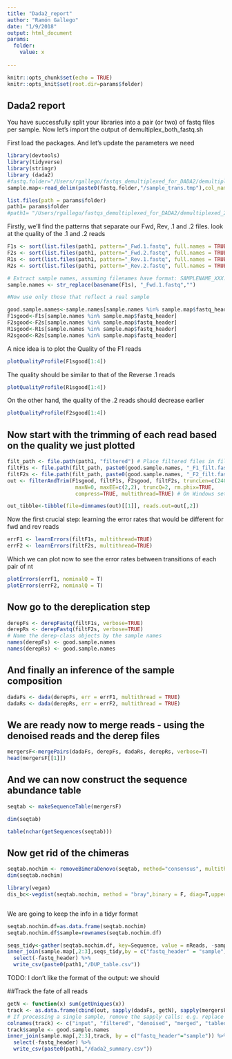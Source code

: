 ```yaml
---
title: "Dada2_report"
author: "Ramón Gallego"
date: "1/9/2018"
output: html_document
params:
  folder: 
    value: x
    
---
```


```r

knitr::opts_chunk$set(echo = TRUE)
knitr::opts_knit$set(root.dir=params$folder)
```

## Dada2 report

You have successfully split your libraries into a pair (or two) of fastq files per sample. Now let's import the output of demultiplex_both_fastq.sh  

First load the packages. And let's update the parameters we need
```r
library(devtools)
library(tidyverse)
library(stringr)
library (dada2)
#fastq.folder="/Users/rgallego/fastqs_demultiplexed_for_DADA2/demultiplexed_20180108_1539"
sample.map<-read_delim(paste0(fastq.folder,"/sample_trans.tmp"),col_names = c("Full_Id", "fastq_header","Sample"),delim = "\t")

list.files(path = params$folder)
path1= params$folder
#path1= "/Users/rgallego/fastqs_demultiplexed_for_DADA2/demultiplexed_20180108_1539"
```

Firstly, we'll find the patterns that separate our Fwd, Rev, .1 and .2 files. look at the quality of the .1 and .2 reads
```r

F1s <- sort(list.files(path1, pattern="_Fwd.1.fastq", full.names = TRUE))
F2s <- sort(list.files(path1, pattern="_Fwd.2.fastq", full.names = TRUE))
R1s <- sort(list.files(path1, pattern="_Rev.1.fastq", full.names = TRUE))
R2s <- sort(list.files(path1, pattern="_Rev.2.fastq", full.names = TRUE))

# Extract sample names, assuming filenames have format: SAMPLENAME_XXX.fastq
sample.names <- str_replace(basename(F1s), "_Fwd.1.fastq","")

#Now use only those that reflect a real sample

good.sample.names<-sample.names[sample.names %in% sample.map$fastq_header]
F1sgood<-F1s[sample.names %in% sample.map$fastq_header]
F2sgood<-F2s[sample.names %in% sample.map$fastq_header]
R1sgood<-R1s[sample.names %in% sample.map$fastq_header]
R2sgood<-R2s[sample.names %in% sample.map$fastq_header]

```

A nice idea is to plot the Quality of the F1 reads

```r
plotQualityProfile(F1sgood[1:4])
```

The quality should be similar to that of the Reverse .1 reads

```r
plotQualityProfile(R1sgood[1:4])
```

On the other hand, the quality of the .2 reads should decrease earlier 
```r
plotQualityProfile(F2sgood[1:4])
```

## Now start with the trimming of each read based on the quality we just plotted
```r
filt_path <- file.path(path1, "filtered") # Place filtered files in filtered/ subdirectory
filtF1s <- file.path(filt_path, paste0(good.sample.names, "_F1_filt.fastq.gz"))
filtF2s <- file.path(filt_path, paste0(good.sample.names, "_F2_filt.fastq.gz"))
out <- filterAndTrim(F1sgood, filtF1s, F2sgood, filtF2s, truncLen=c(240,160),
                      maxN=0, maxEE=c(2,2), truncQ=2, rm.phix=TRUE,
                      compress=TRUE, multithread=TRUE) # On Windows set multithread=FALSE
```


```r
out_tibble<-tibble(file=dimnames(out)[[1]], reads.out=out[,2])


```

Now the first crucial step: learning the error rates that would be different for fwd and rev reads

```r
errF1 <- learnErrors(filtF1s, multithread=TRUE)
errF2 <- learnErrors(filtF2s, multithread=TRUE)
```

Which we can plot now to see the error rates between transitions of each pair of nt
```r

plotErrors(errF1, nominalQ = T)
plotErrors(errF2, nominalQ = T)

```

## Now go to the dereplication step

```r
derepFs <- derepFastq(filtF1s, verbose=TRUE)
derepRs <- derepFastq(filtF2s, verbose=TRUE)
# Name the derep-class objects by the sample names
names(derepFs) <- good.sample.names
names(derepRs) <- good.sample.names
```

## And finally an inference of the sample composition

```r
dadaFs <- dada(derepFs, err = errF1, multithread = TRUE)
dadaRs <- dada(derepRs, err = errF2, multithread = TRUE)
```

## We are ready now to merge reads - using the denoised reads and the derep files

```r

mergersF<-mergePairs(dadaFs, derepFs, dadaRs, derepRs, verbose=T)
head(mergersF[[1]])

```

## And we can now construct the sequence abundance table

```r

seqtab <- makeSequenceTable(mergersF)

dim(seqtab)

table(nchar(getSequences(seqtab)))

```

## Now get rid of the chimeras

```r

seqtab.nochim <- removeBimeraDenovo(seqtab, method="consensus", multithread=TRUE, verbose=TRUE)
dim(seqtab.nochim)

library(vegan)
dis_bc<-vegdist(seqtab.nochim, method = "bray",binary = F, diag=T,upper=T)



```

We are going to keep the info in a tidyr format
```r

seqtab.nochim.df=as.data.frame(seqtab.nochim)
seqtab.nochim.df$sample=rownames(seqtab.nochim.df)

seqs_tidy<-gather(seqtab.nochim.df, key=Sequence, value = nReads, -sample)
inner_join(sample.map[,2:3],seqs_tidy,by = c("fastq_header" = "sample")) %>% 
  select(-fastq_header) %>%
  write_csv(paste0(path1,"/DUP_table.csv"))

```
TODO: I don't like the format of the output: we should 

##Track the fate of all reads
```r

getN <- function(x) sum(getUniques(x))
track <- as.data.frame(cbind(out, sapply(dadaFs, getN), sapply(mergersF, getN), rowSums(seqtab), rowSums(seqtab.nochim)))
# If processing a single sample, remove the sapply calls: e.g. replace sapply(dadaFs, getN) with getN(dadaFs)
colnames(track) <- c("input", "filtered", "denoised", "merged", "tabled", "nonchim")
track$sample <- good.sample.names
inner_join(sample.map[,2:3],track, by = c("fastq_header"="sample")) %>%
  select(-fastq_header) %>%
  write_csv(paste0(path1,"/dada2_summary.csv"))

```